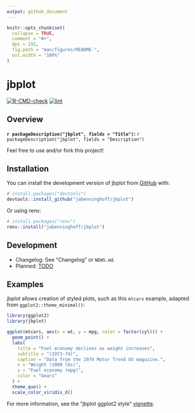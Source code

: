 ```yaml
---
output: github_document
---
```


<!-- README.md is generated from README.Rmd. Please edit that file -->

```r
knitr::opts_chunk$set(
  collapse = TRUE,
  comment = "#>",
  dpi = 192,
  fig.path = "man/figures/README-",
  out.width = "100%"
)
```

# jbplot

<!-- badges: start -->
[![R-CMD-check](https://github.com/jabenninghoff/jbplot/workflows/R-CMD-check/badge.svg)](https://github.com/jabenninghoff/jbplot/actions)
[![lint](https://github.com/jabenninghoff/jbplot/workflows/lint/badge.svg)](https://github.com/jabenninghoff/jbplot/actions)
<!-- badges: end -->

## Overview

**`r packageDescription("jbplot", fields = "Title")`:** `r packageDescription("jbplot", fields = "Description")`

Feel free to use and/or fork this project!

## Installation

You can install the development version of jbplot from [GitHub](https://github.com/) with:

``` r
# install.packages("devtools")
devtools::install_github("jabenninghoff/jbplot")
```
Or using renv:

``` r
# install.packages("renv")
renv::install("jabenninghoff/jbplot")
```

## Development

- Changelog: See "Changelog" or `NEWS.md`.
- Planned: [TODO](TODO.md)

## Examples

jbplot allows creation of styled plots, such as this `mtcars` example, adapted from `ggplot2::theme_minimal()`:

```r
library(ggplot2)
library(jbplot)

ggplot(mtcars, aes(x = wt, y = mpg, color = factor(cyl))) +
  geom_point() +
  labs(
    title = "Fuel economy declines as weight increases",
    subtitle = "(1973-74)",
    caption = "Data from the 1974 Motor Trend US magazine.",
    x = "Weight (1000 lbs)",
    y = "Fuel economy (mpg)",
    color = "Gears"
  ) +
  theme_quo() +
  scale_color_viridis_d()
```

For more information, see the "jbplot ggplot2 style" [vignette](https://jabenninghoff.github.io/jbplot/articles/jbplot-style.html).
